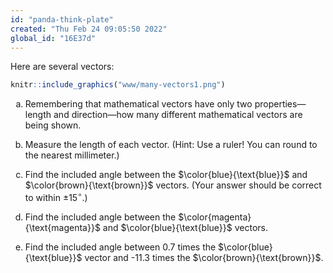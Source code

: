 ```yaml
---
id: "panda-think-plate"
created: "Thu Feb 24 09:05:50 2022"
global_id: "16E37d"
---
```


Here are several vectors:

```r
knitr::include_graphics("www/many-vectors1.png")
```
a. Remembering that mathematical vectors have only two properties---length and direction---how many different mathematical vectors are being shown.

<!-- Answer: Five. Color is not a property of a mathematical vector. Orientation, however, is. -->

b. Measure the length of each vector. (Hint: Use a ruler! You can round to the nearest millimeter.)

c. Find the included angle between the $\color{blue}{\text{blue}}$ and $\color{brown}{\text{brown}}$ vectors. (Your answer should be correct to within $\pm 15^\circ$.)

<!-- About 135 degrees. Note that the orientation makes a difference. The angle is measured with the vectors placed tail to tail. -->

d. Find the included angle between the $\color{magenta}{\text{magenta}}$ and $\color{blue}{\text{blue}}$ vectors. 

<!-- Magenta points in the same direction as brown, so the answer is the same as in 
the previous question. -->

e. Find the included angle between 0.7 times the $\color{blue}{\text{blue}}$ vector and -11.3 times the $\color{brown}{\text{brown}}$.

<!-- The scaling does not matter except that the negative sign for the brown vector means that its orientation will be reversed. This means that the included angle will be 45 degrees, not 135 degrees as in the previous two questions. -->


